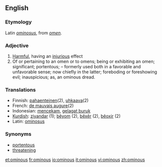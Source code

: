 ==English==

===Etymology===
Latin ''[[ominosus]]'', from ''[[omen]]''.

===Adjective===
{{en-adj}}

# [[Harmful]], having an [[injurious]] effect
# Of or pertaining to an omen or to omens; being or exhibiting an omen; significant; portentous; – formerly used both in a favorable and unfavorable sense; now chiefly in the latter; foreboding or foreshowing evil; inauspicious; as, an ominous dread.

===Translations===
{{rfc-level|Translations at L3+ (AutoFormat would have corrected level of Translations)}}
*Finnish: [[pahaenteinen]](2), [[uhkaava]](2)
*French: [[de mauvais augure]](2)
*Indonesian: [[cekam|mencekam]], [[gelagat buruk]]
*[[Kurdish]]: [[ziyandar]] (1); [[bêyom]] (2), [[bêxêr]] (2), [[bêoxir]] (2)
*Latin: [[ominosus]]

===Synonyms===
*[[portentous]]
*[[threatening]]

[[et:ominous]]
[[fr:ominous]]
[[io:ominous]]
[[it:ominous]]
[[vi:ominous]]
[[zh:ominous]]